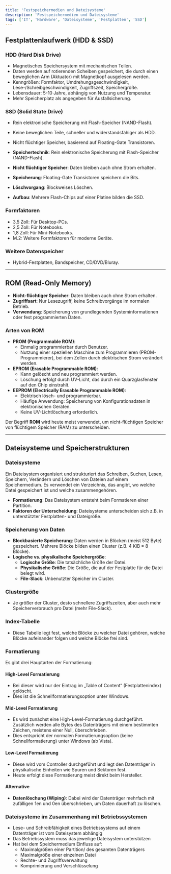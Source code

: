 ```yaml
---
title: 'Festspeichermedien und Dateisysteme'
description: 'Festspeichermedien und Dateisysteme'
tags: ['IT', 'Hardware', 'Dateisysteme', 'Festplatten', 'SSD']
---
```


## Festplattenlaufwerk (HDD & SSD)

### HDD (Hard Disk Drive)

- Magnetisches Speichersystem mit mechanischen Teilen.
- Daten werden auf rotierenden Scheiben gespeichert, die durch einen beweglichen Arm (Aktuator) mit Magnetkopf ausgelesen werden.
- Kenngrößen: Formfaktor, Umdrehungsgeschwindigkeit, Lese-/Schreibgeschwindigkeit, Zugriffszeit, Speichergröße.
- Lebensdauer: 5-10 Jahre, abhängig von Nutzung und Temperatur.
- Mehr Speicherplatz als angegeben für Ausfallsicherung.

### SSD (Solid State Drive)

- Rein elektronische Speicherung mit Flash-Speicher (NAND-Flash).
- Keine beweglichen Teile, schneller und widerstandsfähiger als HDD.
- Nicht flüchtiger Speicher, basierend auf Floating-Gate Transistoren.

- **Speichertechnik**: Rein elektronische Speicherung mit Flash-Speicher (NAND-Flash).
- **Nicht flüchtiger Speicher**: Daten bleiben auch ohne Strom erhalten.
- **Speicherung**: Floating-Gate Transistoren speichern die Bits.
- **Löschvorgang**: Blockweises Löschen.
- **Aufbau**: Mehrere Flash-Chips auf einer Platine bilden die SSD.

### Formfaktoren

- 3,5 Zoll: Für Desktop-PCs.
- 2,5 Zoll: Für Notebooks.
- 1,8 Zoll: Für Mini-Notebooks.
- M.2: Weitere Formfaktoren für moderne Geräte.

### Weitere Datenspeicher

- Hybrid-Festplatten, Bandspeicher, CD/DVD/Bluray.

---

## ROM (Read-Only Memory)

- **Nicht-flüchtiger Speicher**: Daten bleiben auch ohne Strom erhalten.
- **Zugriffsart**: Nur Lesezugriff, keine Schreibvorgänge im normalen Betrieb.
- **Verwendung**: Speicherung von grundlegenden Systeminformationen oder fest programmierten Daten.

### Arten von ROM

- **PROM (Programmable ROM)**:
  - Einmalig programmierbar durch Benutzer.
  - Nutzung einer speziellen Maschine zum Programmieren (PROM-Programmierer), bei dem Zellen durch elektrischen Strom verändert werden.
- **EPROM (Erasable Programmable ROM)**:
  - Kann gelöscht und neu programmiert werden.
  - Löschung erfolgt durch UV-Licht, das durch ein Quarzglasfenster auf den Chip einstrahlt.
- **EEPROM (Electrically Erasable Programmable ROM)**:
  - Elektrisch lösch- und programmierbar.
  - Häufige Anwendung: Speicherung von Konfigurationsdaten in elektronischen Geräten.
  - Keine UV-Lichtlöschung erforderlich.

Der Begriff **ROM** wird heute meist verwendet, um nicht-flüchtigen Speicher von flüchtigem Speicher (RAM) zu unterscheiden.

---

## Dateisysteme und Speicherstrukturen

### Dateisysteme

Ein Dateisystem organisiert und strukturiert das Schreiben, Suchen, Lesen, Speichern, Verändern und Löschen von Dateien auf einem Speichermedium. Es verwendet ein Verzeichnis, das angibt, wo welche Datei gespeichert ist und welche zusammengehören.

- **Formatierung**: Das Dateisystem entsteht beim Formatieren einer Partition.
- **Faktoren der Unterscheidung**: Dateisysteme unterscheiden sich z.B. in unterstützter Festplatten- und Dateigröße.

### Speicherung von Daten

- **Blockbasierte Speicherung**: Daten werden in Blöcken (meist 512 Byte) gespeichert. Mehrere Blöcke bilden einen Cluster (z.B. 4 KiB = 8 Blöcke).
- **Logische vs. physikalische Speichergröße**:
  - **Logische Größe**: Die tatsächliche Größe der Datei.
  - **Physikalische Größe**: Die Größe, die auf der Festplatte für die Datei belegt wird.
  - **File-Slack**: Unbenutzter Speicher im Cluster.

### Clustergröße

- Je größer der Cluster, desto schnellere Zugriffszeiten, aber auch mehr Speicherverbrauch pro Datei (mehr File-Slack).

### Index-Tabelle

- Diese Tabelle legt fest, welche Blöcke zu welcher Datei gehören, welche Blöcke aufeinander folgen und welche Blöcke frei sind.

### Formatierung

Es gibt drei Hauptarten der Formatierung:

#### High-Level Formatierung

- Bei dieser wird nur der Eintrag im „Table of Content“ (Festplattenindex) gelöscht.
- Dies ist die Schnellformatierungsoption unter Windows.

#### Mid-Level Formatierung

- Es wird zunächst eine High-Level-Formatierung durchgeführt. Zusätzlich werden alle Bytes des Datenträgers mit einem bestimmten Zeichen, meistens einer Null, überschrieben.
- Dies entspricht der normalen Formatierungsoption (keine Schnellformatierung) unter Windows (ab Vista).

#### Low-Level Formatierung

- Diese wird vom Controller durchgeführt und legt den Datenträger in physikalische Einheiten wie Spuren und Sektoren fest.
- Heute erfolgt diese Formatierung meist direkt beim Hersteller.

#### Alternative

- **Datenlöschung (Wiping)**: Dabei wird der Datenträger mehrfach mit zufälligen 1en und 0en überschrieben, um Daten dauerhaft zu löschen.

### Dateisysteme im Zusammenhang mit Betriebssystemen

- Lese- und Schreibfähigkeit eines Betriebssystems auf einem Datenträger ist vom Dateisystem abhängig
- Das Betriebssystem muss das jeweilige Dateisystem unterstützen
- Hat bei dem Speichermedium Einfluss auf:
  - Maximalgrößen einer Partition/ des gesamten Datenträgers
  - Maximalgröße einer einzelnen Datei
  - Rechte- und Zugriffsverwaltung
  - Komprimierung und Verschlüsselung
